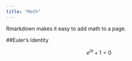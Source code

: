 ```yaml
---
title: "Math"
---
```

Rmarkdown makes it easy to add math to a page.

##Euler's Identity

$$e^{i\pi}+1=0$$
